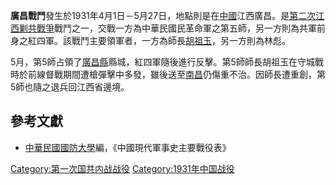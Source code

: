 {{Infobox Military Conflict|
campaign=|
image=|
caption=|
conflict=廣昌戰鬥|
partof=[[剿共|国共内战]]|
date= 1931年4月1日－5月27日|
place={{CHN-1928}}[[江西省_(中華民國)|江西]]廣昌|
result=國軍挫敗，第五師師長胡祖玉陣亡|
combatant1=中華民國[[國民革命軍第5師|國民革命軍第5師]]|
combatant2=[[紅四軍|紅四軍]]| 
commander1=[[胡祖玉|胡祖玉]]{{KIA}}|
commander2=[[林彪|林彪]]|
strength1=|
strength2=|
casualties1=|
casualties2=|
}}
'''廣昌戰鬥'''發生於1931年4月1日－5月27日，地點則是在[[中華民國大陸時期|中國]]江西廣昌。是[[第二次江西剿共戰爭|第二次江西剿共戰爭]]戰鬥之一，交戰一方為中華民國民革命軍之第五師，另一方則為共軍前身之紅四軍。該戰鬥主要領軍者，一方為師長[[胡祖玉|胡祖玉]]，另一方則為林彪。

5月，第5師占領了[[廣昌縣|廣昌縣]]縣城，紅四軍隨後進行反擊。第5師師長胡祖玉在守城戰時於前線督戰期間遭槍彈擊中多發，雖後送至[[南昌|南昌]]仍傷重不治。因師長遭重創，第5師也隨之退兵回江西省邊境。

==參考文獻==
*[[中華民國|中華民國]][[國防大學_(臺灣)|國防大學]]編，《中國現代軍事史主要戰役表》

{{第一次国共内战}}

[[Category:第一次国共内战战役|Category:第一次国共内战战役]]
[[Category:1931年中国战役|Category:1931年中国战役]]